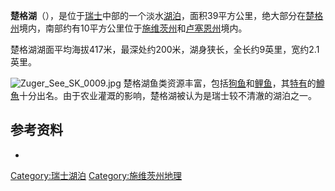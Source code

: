 {{Infobox body of water
 |湖泊名稱 = 楚格湖<br> Zugersee
 |湖泊照片 = Aussicht Winter Rigi Zugersee.jpg
|image_size=250
 |湖泊照片標題 =
 |測深圖 = Karte Zugersee.png
|map_size=250
 |測深圖標題 = 地圖
 |座標 = {{coord|47|7|N|8|29|E|type:waterbody_region:CH}}
 |湖泊類別 =
 |流入 = [[罗泽河|罗泽河]]
 |流出 = [[罗泽河|罗泽河]]
 |集水區面積 = 204 km²
 |集水區國家 = 瑞士
 |湖泊長度 = 13.8 km
 |湖泊闊度 = 4.7 km
 |湖泊面積 = 38.3 km²
 |平均深度 = 83.2 m
 |最深深度 = 198 m
 |水體體積 = 3.2 km³
 |湖水停留時間 = 14.7年
 |shore =
 |海拔高度 = 417米
 |湖中島嶼 =
 |湖邊城鎮 = 
}}
'''楚格湖'''（{{lang|de|Zugersee}}），是位于[[瑞士|瑞士]]中部的一个淡水[[湖泊|湖泊]]，面积39平方公里，绝大部分在[[楚格州|楚格州]]境内，南部约有10平方公里位于[[施维茨州|施维茨州]]和[[卢塞恩州|卢塞恩州]]境内。

楚格湖湖面平均海拔417米，最深处约200米，湖身狭长，全长约9英里，宽约2.1英里。

[[File:Zuger_See_SK_0009.jpg|thumb]]
楚格湖鱼类资源丰富，包括[[狗鱼|狗鱼]]和[[鲤鱼|鲤鱼]]，其[[特有種|特有]]的[[鱒魚|鱒魚]]十分出名。由于农业灌溉的影响，楚格湖被认为是瑞士较不清澈的湖泊之一。

==参考资料==
{{commonscat|Lake Zug}}
*{{1911}}


[[Category:瑞士湖泊|Category:瑞士湖泊]]
[[Category:施维茨州地理|Category:施维茨州地理]]